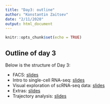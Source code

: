 ```yaml
---
title: "Day3: outline"
author: "Konstantin Zaitsev"
date: "2/11/2020"
output: html_document
---
```


```r
knitr::opts_chunk$set(echo = TRUE)
```

## Outline of day 3

Below is the structure of Day 3:


* FACS: <a href="https://konsolerr.github.io/masters_2020/intro_week/facs/" target="_blank">slides</a>
* Intro to single-cell RNA-seq: <a href="https://konsolerr.github.io/masters_2020/intro_week/scRNA-seq/" target="_blank">slides</a> 
* Visual exploration of scRNA-seq data:
<a href="https://konsolerr.github.io/masters_2020/intro_week/visual_analysis_masters.pdf" target="_blank">slides</a> 
* Extras: <a href="https://konsolerr.github.io/masters_2020/intro_week/extras_masters.pdf" target="_blank">slides</a> 
* Trajectory analysis: <a href="https://konsolerr.github.io/masters_2020/intro_week/trajectory_masters.pdf" target="_blank">slides</a> 

